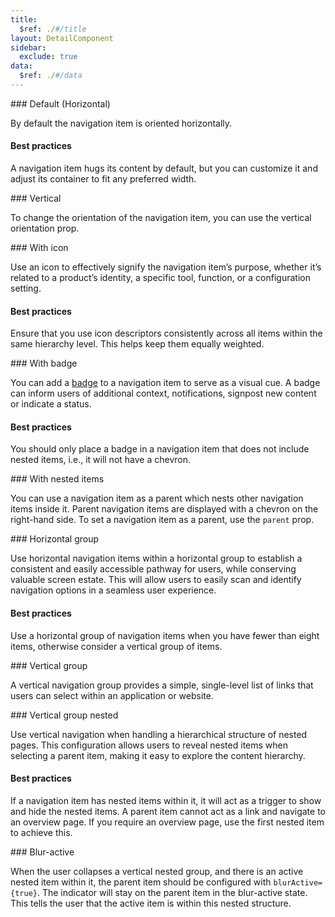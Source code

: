```yaml
---
title:
  $ref: ./#/title
layout: DetailComponent
sidebar:
  exclude: true
data:
  $ref: ./#/data
---
```


<LivePreviewControls>

  <LivePreview componentName="navigation-item" exampleName="Default">
    ### Default (Horizontal)

By default the navigation item is oriented horizontally.

#### Best practices

A navigation item hugs its content by default, but you can customize it and adjust its container to fit any preferred width.

</LivePreview>

  <LivePreview componentName="navigation-item" exampleName="Vertical">
    ### Vertical

To change the orientation of the navigation item, you can use the vertical orientation prop.

</LivePreview>

  <LivePreview componentName="navigation-item" exampleName="WithIcon">
    ### With icon

Use an icon to effectively signify the navigation item’s purpose, whether it’s related to a product’s identity, a specific tool, function, or a configuration setting.

#### Best practices

Ensure that you use icon descriptors consistently across all items within the same hierarchy level. This helps keep them equally weighted.

</LivePreview>

  <LivePreview componentName="navigation-item" exampleName="WithBadge">
    ### With badge

You can add a [badge](../badge) to a navigation item to serve as a visual cue. A badge can inform users of additional context, notifications, signpost new content or indicate a status.

#### Best practices

You should only place a badge in a navigation item that does not include nested items, i.e., it will not have a chevron.

</LivePreview>

  <LivePreview componentName="navigation-item" exampleName="WithNestedItems">
    ### With nested items

You can use a navigation item as a parent which nests other navigation items inside it. Parent navigation items are displayed with a chevron on the right-hand side. To set a navigation item as a parent, use the `parent` prop.

</LivePreview>

  <LivePreview componentName="navigation-item" exampleName="HorizontalGroup">
    ### Horizontal group

Use horizontal navigation items within a horizontal group to establish a consistent and easily accessible pathway for users, while conserving valuable screen estate. This will allow users to easily scan and identify navigation options in a seamless user experience.

#### Best practices

Use a horizontal group of navigation items when you have fewer than eight items, otherwise consider a vertical group of items.

</LivePreview>

  <LivePreview componentName="navigation-item" exampleName="VerticalGroup">
    ### Vertical group

A vertical navigation group provides a simple, single-level list of links that users can select within an application or website.

</LivePreview>

  <LivePreview componentName="navigation-item" exampleName="VerticalNestedGroup">
    ### Vertical group nested

Use vertical navigation when handling a hierarchical structure of nested pages. This configuration allows users to reveal nested items when selecting a parent item, making it easy to explore the content hierarchy.

#### Best practices

If a navigation item has nested items within it, it will act as a trigger to show and hide the nested items. A parent item cannot act as a link and navigate to an overview page. If you require an overview page, use the first nested item to achieve this.

</LivePreview>

  <LivePreview componentName="navigation-item" exampleName="BlurActive">
    ### Blur-active

When the user collapses a vertical nested group, and there is an active nested item within it, the parent item should be configured with `blurActive={true}`. The indicator will stay on the parent item in the blur-active state. This tells the user that the active item is within this nested structure.

</LivePreview>

</LivePreviewControls>

